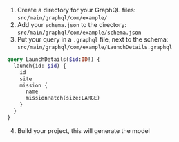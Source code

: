 1. Create a directory for your GraphQL files: `src/main/graphql/com/example/`
2. Add your `schema.json` to the directory: `src/main/graphql/com/example/schema.json`
3. Put your query in a `.graphql` file, next to the schema: `src/main/graphql/com/example/LaunchDetails.graphql`

```graphql title="src/main/graphql/com/example/LaunchDetails.graphql"
query LaunchDetails($id:ID!) {
  launch(id: $id) {
    id
    site
    mission {
      name
      missionPatch(size:LARGE)
    }
  }
}
```

4. Build your project, this will generate the model